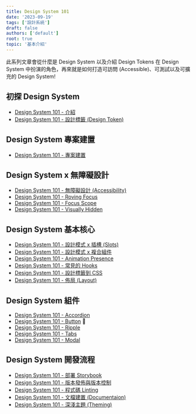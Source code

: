 ```yaml
---
title: Design System 101
date: '2023-09-19'
tags: ['設計系統']
draft: false
authors: ['default']
root: true
topic: '基本介紹'
---
```


此系列文章會從什麼是 Design System 以及介紹 Design Tokens 在 Design System 中扮演的角色，再來就是如何打造可訪問 (Accessible)、可測試以及可擴充的 Design System!

## 初探 Design System

- [Design System 101 - 介紹](/series/design-system/introduce/)
- [Design System 101 - 設計標籤 (Design Token)](/series/design-system/design-tokens/)

## Design System 專案建置

- [Design System 101 - 專案建置](/series/design-system/setup/)

## Design System x 無障礙設計

- [Design System 101 - 無障礙設計 (Accessibility)](/series/design-system/accessibility/)
- [Design System 101 - Roving Focus](/series/design-system/roving-focus/)
- [Design System 101 - Focus Scope](/series/design-system/focus-scope/)
- [Design System 101 - Visually Hidden](/series/design-system/visually-hidden/)

## Design System 基本核心

- [Design System 101 - 設計模式 x 插槽 (Slots)](/series/design-system/slots/)
- [Design System 101 - 設計模式 x 複合組件](/series/design-system/compound-component/)
- [Design System 101 - Animation Presence](/series/design-system/presence/)
- [Design System 101 - 常見的 Hooks](/series/design-system/hooks/)
- [Design System 101 - 設計標籤到 CSS](/series/design-system/style-dictionary)
- [Design System 101 - 佈局 (Layout)](/series/design-system/layout/)

## Design System 組件

- [Design System 101 - Accordion](/series/design-system/accordion/)
- [Design System 101 - Button](/series/design-system/button/) 🚧
- [Design System 101 - Ripple](/series/design-system/ripple/)
- [Design System 101 - Tabs](/series/design-system/tabs/)
- [Design System 101 - Modal](/series/design-system/modal/)

## Design System 開發流程

- [Design System 101 - 部署 Storybook](/series/design-system/storybook/)
- [Design System 101 - 版本發佈與版本控制](/series/design-system/version-release/)
- [Design System 101 - 程式碼 Linting](/series/design-system/linting/)
- [Design System 101 - 文檔建置 (Documentaion)](/series/design-system/documentation/)
- [Design System 101 - 深淺主題 (Theming)](/series/design-system/theming/)
